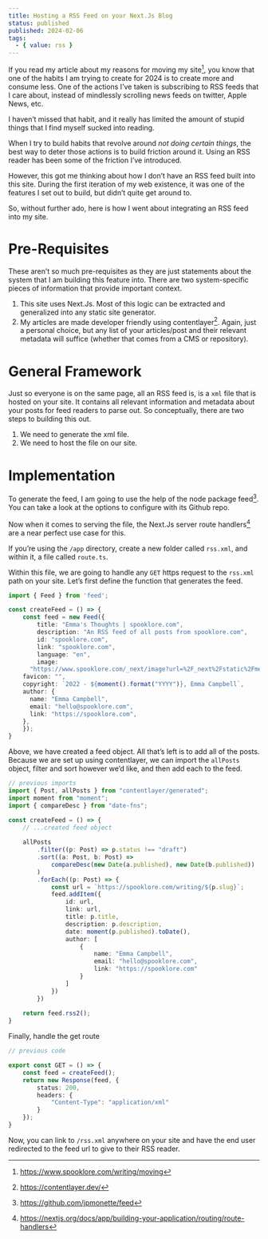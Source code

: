 ```yaml
---
title: Hosting a RSS Feed on your Next.Js Blog
status: published
published: 2024-02-06
tags:
  - { value: rss }
---
```


If you read my article about my reasons for moving my site[^1], you know that one of the habits I am trying to create for 2024 is to create more and consume less. One of the actions I’ve taken is subscribing to RSS feeds that I care about, instead of mindlessly scrolling news feeds on twitter, Apple News, etc.

I haven’t missed that habit, and it really has limited the amount of stupid things that I find myself sucked into reading. 

When I try to build habits that revolve around _not doing certain things_, the best way to deter those actions is to build friction around it. Using an RSS reader has been some of the friction I’ve introduced.

However, this got me thinking about how I don’t have an RSS feed built into this site. During the first iteration of my web existence, it was one of the features I set out to build, but didn’t quite get around to.

So, without further ado, here is how I went about integrating an RSS feed into my site.

# Pre-Requisites

These aren’t so much pre-requisites as they are just statements about the system that I am building this feature into. There are two system-specific pieces of information that provide important context.

1. This site uses Next.Js. Most of this logic can be extracted and generalized into any static site generator.
2. My articles are made developer friendly using contentlayer[^2]. Again, just a personal choice, but any list of your articles/post and their relevant metadata will suffice (whether that comes from a CMS or repository).

# General Framework

Just so everyone is on the same page, all an RSS feed is, is a `xml` file that is hosted on your site. It contains all relevant information and metadata about your posts for feed readers to parse out. So conceptually, there are two steps to building this out.

1. We need to generate the xml file.
2. We need to host the file on our site.

# Implementation

To generate the feed, I am going to use the help of the node package feed[^3]. You can take a look at the options to configure with its Github repo.

Now when it comes to serving the file, the Next.Js server route handlers[^4] are a near perfect use case for this.

If you’re using the `/app` directory, create a new folder called `rss.xml`, and within it, a file called `route.ts`.

Within this file, we are going to handle any `GET` https request to the `rss.xml` path on your site. Let’s first define the function that generates the feed.

```ts
import { Feed } from 'feed';

const createFeed = () => {
	const feed = new Feed({
		title: "Emma's Thoughts | spooklore.com",
		description: "An RSS feed of all posts from spooklore.com",
		id: "spooklore.com",
		link: "spooklore.com",
		language: "en",
		image:
      "https://www.spooklore.com/_next/image?url=%2F_next%2Fstatic%2Fmedia%2Fspooklore.e786bb34.png&w=2048&q=75",
    favicon: "",
    copyright: `2022 - ${moment().format("YYYY")}, Emma Campbell`,
    author: {
      name: "Emma Campbell",
      email: "hello@spooklore.com",
      link: "https://spooklore.com",
    },
	});
}
```

Above, we have created a feed object. All that’s left is to add all of the posts. Because we are set up using contentlayer, we can import the `allPosts` object, filter and sort however we’d like, and then add each to the feed.

```ts
// previous imports
import { Post, allPosts } from "contentlayer/generated";
import moment from "moment";
import { compareDesc } from "date-fns";

const createFeed = () => {
	// ...created feed object
	
	allPosts
		.filter((p: Post) => p.status !== "draft")
		.sort((a: Post, b: Post) => 
			compareDesc(new Date(a.published), new Date(b.published))
		)
		.forEach((p: Post) => {
			const url = `https://spooklore.com/writing/${p.slug}`;
			feed.addItem({
				id: url,
				link: url,
				title: p.title,
				description: p.description,
				date: moment(p.published).toDate(),
				author: [
					{
						name: "Emma Campbell",
						email: "hello@spooklore.com",
						link: "https://spooklore.com"
					}
				]
			})
		})
		
	return feed.rss2();
}
```

Finally, handle the get route

```ts
// previous code

export const GET = () => {
	const feed = createFeed();
	return new Response(feed, {
		status: 200,
		headers: {
			"Content-Type": "application/xml"
		}
	});
}
```

Now, you can link to `/rss.xml` anywhere on your site and have the end user redirected to the feed url to give to their RSS reader.

[^1]: https://www.spooklore.com/writing/moving
[^2]: https://contentlayer.dev/
[^3]: https://github.com/jpmonette/feed
[^4]: https://nextjs.org/docs/app/building-your-application/routing/route-handlers
